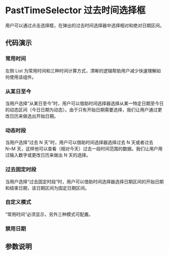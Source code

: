
# PastTimeSelector 过去时间选择框

<Subtitle>用户可以通过点击选择框，在弹出的过去时间选择器中选择相对和绝对日期区间。</Subtitle>

## 代码演示

### 常用时间

左侧 List 为常用时间和三种时间计算方式，清晰的逻辑帮助用户减少快速理解如何使用该组件。

<Canvas>
  <Story id="selectors-pasttimeselector--quick" />
</Canvas>

### 从某日至今

当用户选择“从某日至今”时，用户可以借助时间选择器选择从某一特定日期至今日的动态区间（今日日期为动态）。由于只有开始日期需要选择，我们让用户通过更改日历来做选出开始日期。

<Canvas>
  <Story id="selectors-pasttimeselector--since" />
</Canvas>

### 动态时段

当用户选择“过去 N 天”时，用户可以借助时间选择器选择过去 N 天或者过去 N~M 天，这样他可以查看（相对今天）过去一段时间范围的数据。我们让用户用过输入数字或更改日历来做出 N 天的选择。

<Canvas>
  <Story id="selectors-pasttimeselector--relative" />
</Canvas>

### 过去固定时段

当用户选择“过去固定时段”时，用户可以借助时间选择器选择日期区间的开始日期和结束日期，该日期区间为固定日期区间。

<Canvas>
  <Story id="selectors-pasttimeselector--absolute" />
</Canvas>

### 自定义模式

“常用时间”必须显示，另外三种模式可配置。

<Canvas>
  <Story id="selectors-pasttimeselector--modes" />
</Canvas>

### 禁用日期

<Canvas>
  <Story id="selectors-pasttimeselector--disabled-date" />
</Canvas>

## 参数说明

<ArgsTable of={PastTimeSelector} />
